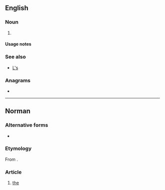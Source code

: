 {{also|ls|Ls|LS|.ls|'ls|L.S.|L&S|L's}}
==English==

===Noun===
{{head|en|noun plural form}}

# {{plural of|l|lang=en}}

====Usage notes====
{{U:en:plurals of letters}}

===See also===
* [[L's]]

===Anagrams===
* {{anagrams|en|S&L|SL|Sl.}}

----

==Norman==

===Alternative forms===
* {{l|nrf|les}}

===Etymology===
From {{etyl|fro|nrf}} {{m|fro|les}}.

===Article===
{{head|nrf|article|g=p|singular|l'}}

# {{lb|nrf|Jersey}} [[the]] {{qualifier|plural definite article}}